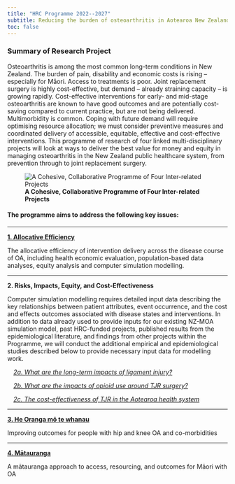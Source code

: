 ```yaml
---
title: "HRC Programme 2022--2027"
subtitle: Reducing the burden of osteoarthritis in Aotearoa New Zealand
toc: false
---
```


### Summary of Research Project

Osteoarthritis is among the most common long-term conditions in New Zealand. The burden of pain, disability and economic costs is rising – especially for Māori. Access to treatments is poor. Joint replacement surgery is highly cost-effective, but demand – already straining capacity – is growing rapidly. Cost-effective interventions for early- and mid-stage osteoarthritis are known to have good outcomes and are potentially cost-saving compared to current practice, but are not being delivered. Multimorbidity is common. Coping with future demand will require optimising resource allocation; we must consider preventive measures and coordinated delivery of accessible, equitable, effective and cost-effective interventions. This programme of research of four linked multi-disciplinary projects will look at ways to deliver the best value for money and equity in managing osteoarthritis in the New Zealand public healthcare system, from prevention through to joint replacement surgery.

![**A Cohesive, Collaborative Programme of Four Inter-related Projects**](_images/programme-hands.jpg)

#### The programme aims to address the following key issues:

***

[**1. Allocative Efficiency**](hrc-programme/allocative-efficiency-project.qmd)

The allocative efficiency of intervention delivery across the disease course of OA, including health economic evaluation, population-based data analyses, equity analysis and computer simulation modelling.

***

**2. Risks, Impacts, Equity, and Cost-Effectiveness**

Computer simulation modelling requires detailed input data describing the key relationships between patient attributes, event occurrence, and the cost and effects outcomes associated with disease states and interventions. In addition to data already used to provide inputs for our existing NZ-MOA simulation model, past HRC-funded projects, published results from the epidemiological literature, and findings from other projects within the Programme, we will conduct the additional empirical and epidemiological studies described below to provide necessary input data for modelling work.

:::{style="margin-left:1em"}
[*2a. What are the long-term impacts of ligament injury?*](hrc-programme/acl-project.qmd)

[*2b. What are the impacts of opioid use around TJR surgery?*](hrc-programme/opioids-project.qmd)

[*2c. The cost-effectiveness of TJR in the Aotearoa health system*](hrc-programme/tjr-project.qmd)
:::

***

[**3. He Oranga mō te whanau**](hrc-programme/multimorbidity-trial.qmd)

Improving outcomes for people with hip and knee OA and co-morbidities

***

[**4. Mātauranga**](hrc-programme/matauranga-project.qmd)

A mātauranga approach to access, resourcing, and outcomes for Māori with OA
